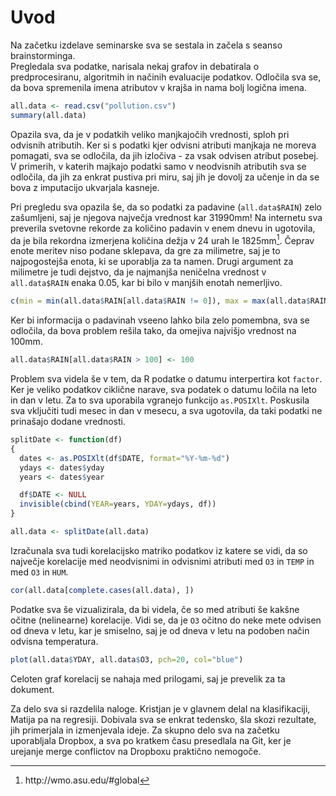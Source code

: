 # Uvod #

Na začetku izdelave seminarske sva se sestala in začela s seanso
brainstorminga.  
Pregledala sva podatke, narisala nekaj grafov in debatirala o
predprocesiranu, algoritmih in načinih evaluacije podatkov. Odločila sva se, da
bova spremenila imena atributov v krajša in nama bolj logična imena.  
```r
all.data <- read.csv("pollution.csv")
summary(all.data)
```
Opazila sva, da je v podatkih veliko manjkajočih vrednosti, sploh pri odvisnih
atributih. Ker si s podatki kjer odvisni atributi manjkaja ne moreva pomagati,
sva se odločila, da jih izločiva - za vsak odvisen atribut posebej.  
V primerih, v katerih majkajo podatki samo v neodvisnih atributih sva se
odločila, da jih za enkrat pustiva pri miru, saj jih je dovolj za učenje in da
se bova z imputacijo ukvarjala kasneje.  

Pri pregledu sva opazila še, da so podatki za padavine (`all.data$RAIN`) zelo
zašumljeni, saj je njegova največja vrednost kar 31990mm! Na internetu sva
preverila svetovne rekorde za količino padavin v enem dnevu in ugotovila, da
je bila rekordna izmerjena količina dežja v 24 urah le 1825mm[^1]. Čeprav enote
meritev niso podane sklepava, da gre za milimetre, saj je to najpogostejša
enota, ki se uporablja za ta namen. Drugi argument za milimetre je tudi
dejstvo, da je najmanjša neničelna vrednost v `all.data$RAIN` enaka 0.05, kar
bi bilo v manjših enotah nemerljivo.
```r
c(min = min(all.data$RAIN[all.data$RAIN != 0]), max = max(all.data$RAIN))
```
Ker bi informacija o padavinah vseeno lahko bila zelo pomembna, sva se
odločila, da bova problem rešila tako, da omejiva najvišjo vrednost na 100mm.
```r
all.data$RAIN[all.data$RAIN > 100] <- 100
```

Problem sva videla še v tem, da R podatke o datumu interpertira kot `factor`.
Ker je veliko podatkov ciklične narave, sva podatek o datumu ločila na leto in
dan v letu. Za to sva uporabila vgranejo funkcijo `as.POSIXlt`.
Poskusila sva vključiti tudi mesec in dan v mesecu, a sva ugotovila, da taki
podatki ne prinašajo dodane vrednosti.
```r
splitDate <- function(df)
{
  dates <- as.POSIXlt(df$DATE, format="%Y-%m-%d")
  ydays <- dates$yday
  years <- dates$year

  df$DATE <- NULL
  invisible(cbind(YEAR=years, YDAY=ydays, df))
}

all.data <- splitDate(all.data)
```

Izračunala sva tudi korelacijsko matriko podatkov iz katere se vidi, da so
največje korelacije med neodvisnimi in odvisnimi atributi med `O3` in `TEMP` in
med `O3` in `HUM`.
```r
cor(all.data[complete.cases(all.data), ])
```

Podatke sva še vizualizirala, da bi videla, če so med atributi še kakšne očitne
(nelinearne) korelacije. Vidi se, da je `O3` očitno do neke mete odvisen od
dneva v letu, kar je smiselno, saj je od dneva v letu na podoben način
odvisna temperatura.
```r
plot(all.data$YDAY, all.data$O3, pch=20, col="blue")
```

Celoten graf korelacij se nahaja med prilogami, saj je prevelik za ta dokument.
  
Za delo sva si razdelila naloge. Kristjan je v glavnem delal na klasifikaciji,
Matija pa na regresiji. Dobivala sva se enkrat tedensko, šla skozi rezultate,
jih primerjala in izmenjevala ideje. Za skupno delo sva na začetku uporabljala
Dropbox, a sva po kratkem času presedlala na Git, ker je urejanje merge
conflictov na Dropboxu praktično nemogoče.

[^1]: http://wmo.asu.edu/#global
